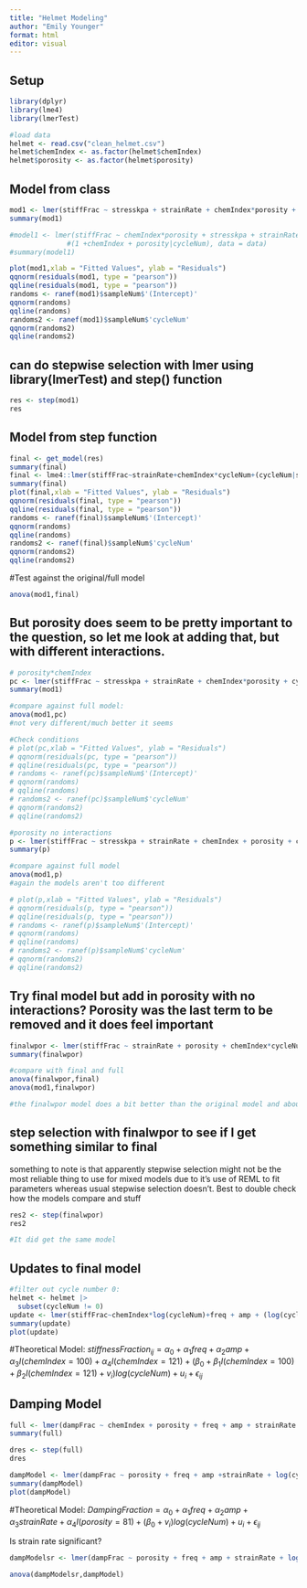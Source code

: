 ```yaml
---
title: "Helmet Modeling"
author: "Emily Younger"
format: html
editor: visual
---
```


## Setup

```r
library(dplyr)
library(lme4)
library(lmerTest)

#load data
helmet <- read.csv("clean_helmet.csv")
helmet$chemIndex <- as.factor(helmet$chemIndex)
helmet$porosity <- as.factor(helmet$porosity)

```

## Model from class

```r
mod1 <- lmer(stiffFrac ~ stresskpa + strainRate + chemIndex*porosity + cycleNum:chemIndex + cycleNum:porosity + cycleNum + (chemIndex + porosity + cycleNum|sampleNum),data=helmet)
summary(mod1)

#model1 <- lmer(stiffFrac ~ chemIndex*porosity + stresskpa + strainRate + 
              #(1 +chemIndex + porosity|cycleNum), data = data)
#summary(model1)

plot(mod1,xlab = "Fitted Values", ylab = "Residuals")
qqnorm(residuals(mod1, type = "pearson"))
qqline(residuals(mod1, type = "pearson"))
randoms <- ranef(mod1)$sampleNum$'(Intercept)'
qqnorm(randoms)
qqline(randoms)
randoms2 <- ranef(mod1)$sampleNum$'cycleNum'
qqnorm(randoms2)
qqline(randoms2)
```

## can do stepwise selection with lmer using library(lmerTest) and step() function

```r
res <- step(mod1)
res
```

## Model from step function

```r
final <- get_model(res)
summary(final)
final <- lme4::lmer(stiffFrac~strainRate+chemIndex*cycleNum+(cycleNum|sampleNum),data = helmet)
summary(final)
plot(final,xlab = "Fitted Values", ylab = "Residuals")
qqnorm(residuals(final, type = "pearson"))
qqline(residuals(final, type = "pearson"))
randoms <- ranef(final)$sampleNum$'(Intercept)'
qqnorm(randoms)
qqline(randoms)
randoms2 <- ranef(final)$sampleNum$'cycleNum'
qqnorm(randoms2)
qqline(randoms2)
```

#Test against the original/full model

```r
anova(mod1,final)
```

## But porosity does seem to be pretty important to the question, so let me look at adding that, but with different interactions.

```r
# porosity*chemIndex
pc <- lmer(stiffFrac ~ stresskpa + strainRate + chemIndex*porosity + cycleNum:chemIndex + cycleNum + (cycleNum|sampleNum),data=helmet)
summary(mod1)

#compare against full model:
anova(mod1,pc)
#not very different/much better it seems

#Check conditions
# plot(pc,xlab = "Fitted Values", ylab = "Residuals")
# qqnorm(residuals(pc, type = "pearson"))
# qqline(residuals(pc, type = "pearson"))
# randoms <- ranef(pc)$sampleNum$'(Intercept)'
# qqnorm(randoms)
# qqline(randoms)
# randoms2 <- ranef(pc)$sampleNum$'cycleNum'
# qqnorm(randoms2)
# qqline(randoms2)

#porosity no interactions
p <- lmer(stiffFrac ~ stresskpa + strainRate + chemIndex + porosity + cycleNum:chemIndex + cycleNum + (cycleNum|sampleNum),data=helmet)
summary(p)

#compare against full model
anova(mod1,p)
#again the models aren't too different

# plot(p,xlab = "Fitted Values", ylab = "Residuals")
# qqnorm(residuals(p, type = "pearson"))
# qqline(residuals(p, type = "pearson"))
# randoms <- ranef(p)$sampleNum$'(Intercept)'
# qqnorm(randoms)
# qqline(randoms)
# randoms2 <- ranef(p)$sampleNum$'cycleNum'
# qqnorm(randoms2)
# qqline(randoms2)
```

## Try final model but add in porosity with no interactions? Porosity was the last term to be removed and it does feel important

```r
finalwpor <- lmer(stiffFrac ~ strainRate + porosity + chemIndex*cycleNum + (cycleNum | sampleNum),data=helmet)
summary(finalwpor)

#compare with final and full
anova(finalwpor,final)
anova(mod1,finalwpor)

#the finalwpor model does a bit better than the original model and about the same as the final model
```

## step selection with finalwpor to see if I get something similar to final

something to note is that apparently stepwise selection might not be the most reliable thing to use for mixed models due to it's use of REML to fit parameters whereas usual stepwise selection doesn't. Best to double check how the models compare and stuff

```r
res2 <- step(finalwpor)
res2

#It did get the same model
```

## Updates to final model

```r
#filter out cycle number 0:
helmet <- helmet |>
  subset(cycleNum != 0)
update <- lmer(stiffFrac~chemIndex*log(cycleNum)+freq + amp + (log(cycleNum)|sampleNum),data = helmet)
summary(update)
plot(update)
```

#Theoretical Model: $stiffnessFraction_{ij}=\alpha_0+\alpha_1freq+\alpha_2amp+\alpha_3I(chemIndex=100)+\alpha_4I(chemIndex=121)+(\beta_0+\beta_1I(chemIndex=100)+\beta_2I(chemIndex=121)+v_i)log(cycleNum)+u_i+\epsilon_{ij}$

## Damping Model

```r
full <- lmer(dampFrac ~ chemIndex + porosity + freq + amp + strainRate + strain + stresskpa + log(cycleNum) + (log(cycleNum)| sampleNum),data=helmet)
summary(full)
```

```r
dres <- step(full)
dres
```

```r
dampModel <- lmer(dampFrac ~ porosity + freq + amp +strainRate + log(cycleNum) + (log(cycleNum)|sampleNum),data=helmet)
summary(dampModel)
plot(dampModel)
```

#Theoretical Model: $DampingFraction=\alpha_0+\alpha_1freq+\alpha_2amp+\alpha_3strainRate+\alpha_4I(porosity=81)+(\beta_0+v_i)log(cycleNum)+u_i+\epsilon_{ij}$

Is strain rate significant?

```r
dampModelsr <- lmer(dampFrac ~ porosity + freq + amp + strainRate + log(cycleNum) + (log(cycleNum)|sampleNum),data=helmet)

anova(dampModelsr,dampModel)
```
